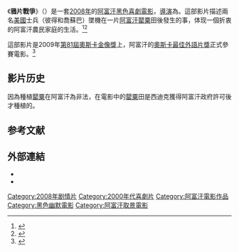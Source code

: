 {{expand|time=2010-06-15T04:19:45+00:00}}
{{Infobox film
| name           = 鴉片戰爭
| original_name = Opium War
| image          = 
| image_size     = 
| alt            = 
| caption        = 
| director       = {{Translink|en|Siddiq Barmak|西迪克·巴尔马克|西迪克·巴尔马克}}
| producer       = 西迪克·巴尔马克
| writer         = 西迪克·巴尔马克
| narrator       = 
| starring       = [[Peter_Bussian|Peter Bussian]]<br />[[Marina_Golbahari|Marina Golbahari]]<br />Joe Suba<br />Fawad Samani 
| music          = [[Daler_Nazarov|Daler Nazarov]]
| cinematography = [[Georgi_Dzalayev|Georgi Dzalayev]]
| editing        = 西迪克·巴尔马克
| studio         = Finecut
| distributor    = Finecut
| released       = {{start date|2008|10|}}
| runtime        = 90分鐘
| country        = [[阿富汗電影|阿富汗]]
| language       = [[達利語|達利語]]、英語
| budget         = 
| gross          = 
| preceded by    = 
| followed by    = 
}}
《'''鴉片戰爭'''》（{{lang-en|''Opium War''}}）是一套[[2008年電影|2008年]]的[[阿富汗|阿富汗]][[黑色幽默|黑色]][[喜劇電影|喜劇電影]]，[[導演|導演]]為{{Translink|en|Siddiq Barmak|西迪克·巴尔马克|西迪克·巴尔马克}}。這部影片描述兩名[[美國|美國]]士兵（彼得和喬蘇巴）墜機在一片[[阿富汗|阿富汗]][[罌粟|罌粟]]田後發生的事，体现一個折衷的阿富汗農民家庭的生活。<ref>{{Cite web|title=罗马影展闭幕 意大利与阿富汗获最佳影片奖|url=https://ent.sina.com.cn/m/f/2008-11-01/13482231666.shtml|access-date=2021-08-26|date=2008-11-01|work=[[新浪网|新浪网]]|publisher=[[中国新闻网|中国新闻网]]|language=zh}}</ref><ref>{{Cite web|title=罗马国际电影节闭幕 阿富汗和意大利影片获大奖|url=https://news.cctv.com/performance/20081102/100455.shtml|access-date=2021-08-26|date=2008-11-02|work=[[中国中央电视台|中国中央电视台]]|publisher=[[新华网|新华网]]|language=zh}}</ref> 

這部影片是2009年[[第81屆奧斯卡金像獎|第81屆]][[奧斯卡金像獎|奧斯卡金像獎]]上，阿富汗的[[奧斯卡最佳外語片獎|奧斯卡最佳外語片獎]]正式參賽電影。<ref>{{Cite web|title=Opium War|url=https://variety.com/2008/film/awards/opium-war-1200472466/|access-date=2021-08-26|author=Boyd van Hoeij|date=2008-11-05|last=|first=|work=Variety|language=en-US}}</ref>

== 影片历史 ==
因為種植[[罌粟|罌粟]]在阿富汗為非法，在電影中的[[罌粟|罌粟]]田是西迪克獲得阿富汗政府許可後才種植的。

== 参考文献 ==
{{Reflist}}

==外部連結==
* {{imdb title|0497951|鴉片戰爭}}
*{{Douban|id=3011076}}

{{DEFAULTSORT:Opium War}}
{{电影小作品}}
[[Category:2008年剧情片|Category:2008年剧情片]]
[[Category:2000年代喜劇片|Category:2000年代喜劇片]]
[[Category:阿富汗電影作品|Category:阿富汗電影作品]]
[[Category:黑色幽默電影|Category:黑色幽默電影]]
[[Category:阿富汗取景電影|Category:阿富汗取景電影]]